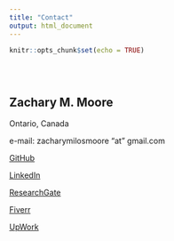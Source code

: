 ```yaml
---
title: "Contact"
output: html_document
---
```


```r
knitr::opts_chunk$set(echo = TRUE)
```

<style type="text/css">
.title {
  display: none;
}

#getting-started img {
  margin-right: 10px;
}

</style>

<div class="row" style="padding-top: 30px;">
<div class="col-sm-6">

## Zachary M. Moore
Ontario, Canada

e-mail: zacharymilosmoore "at" gmail.com

[GitHub](github.com/zacharymilosmoore)

[LinkedIn](linkedin.com/in/zacharymilosmoore)

[ResearchGate](www.researchgate.net/profile/Zachary-Moore-18)

[Fiverr](fiverr.com/zacharymmoore)

[UpWork](www.upwork.com/freelancers/~019740478890543483)

